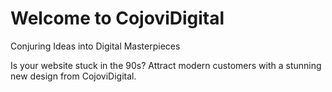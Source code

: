 # Welcome to CojoviDigital 

Conjuring Ideas into Digital Masterpieces 

Is your website stuck in the 90s? Attract modern customers with a stunning new design from CojoviDigital.
